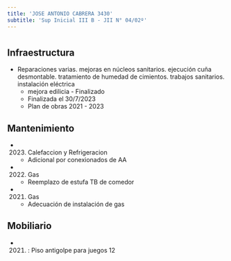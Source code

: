 ```yaml
---
title: 'JOSE ANTONIO CABRERA 3430'
subtitle: 'Sup Inicial III B - JII N° 04/02º'
---
```


#
## Infraestructura

* Reparaciones varias. mejoras en núcleos sanitarios. ejecución cuña desmontable. tratamiento de humedad de cimientos. trabajos sanitarios. instalación eléctrica 
    + mejora edilicia - Finalizado 
    + Finalizada el 30/7/2023 
    + Plan de obras 2021 - 2023 






## Mantenimiento

*  (2023) Calefaccion y Refrigeracion 
    + Adicional por conexionados de AA

*  (2022) Gas 
    + Reemplazo de estufa TB de comedor

*  (2021) Gas 
    + Adecuación de instalación de gas





## Mobiliario

*  (2021) : Piso antigolpe para juegos 12 



